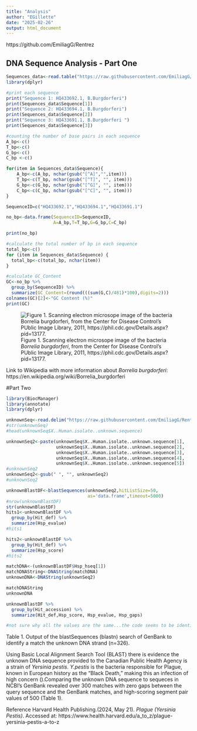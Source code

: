 ```yaml
---
title: "Analysis"
author: "EGillette"
date: "2025-02-26"
output: html_document
---
```

https://github.com/EmiliagG/Rentrez

## DNA Sequence Analysis - Part One

```r
Sequences_data<-read.table("https://raw.githubusercontent.com/EmiliagG/Rentrez/main/Sequences.csv", header=T, sep="," )
library(dplyr)

#print each sequence 
print("Sequence 1: HQ433692.1, B.Burgdorferi")
print(Sequences_data$Sequence[1])
print("Sequence 2: HQ433694.1, B.Burgdorferi")
print(Sequences_data$Sequence[2])
print("Sequence 3: HQ433691.1, B.Burgdorferi ")
print(Sequences_data$Sequence[3])

#counting the number of base pairs in each sequence 
A_bp<-c()
T_bp<-c()
G_bp<-c() 
C_bp <-c()

for(item in Sequences_data$Sequence){
    A_bp<-c(A_bp, nchar(gsub("[^A]","",item)))
    T_bp<-c(T_bp, nchar(gsub("[^T]", "", item)))
    G_bp<-c(G_bp, nchar(gsub("[^G]", "", item)))
    C_bp<-c(C_bp, nchar(gsub("[^C]", "", item)))
}

SequenceID=c("HQ433692.1","HQ433694.1","HQ433691.1")

no_bp<-data.frame(SequenceID=SequenceID,
                  A=A_bp,T=T_bp,G=G_bp,C=C_bp)

print(no_bp)

#calculate the total number of bp in each sequence
total_bp<-c()
for (item in Sequences_data$Sequence) {
  total_bp<-c(total_bp, nchar(item))
}

#calculate GC_Content
GC<-no_bp %>%
  group_by(SequenceID) %>%
  summarize(GC_Content=(round(((sum(G,C)/481)*100),digits=2)))
colnames(GC)[2]<-"GC Content (%)"
print(GC)

```

![Figure 1. Scanning electron microsope image of the bacteria *Borrelia burgdorferi*, from the Center for Disease Control's PUblic Image Library, 2011, https://phil.cdc.gov/Details.aspx?pid=13177. ]("C:/Users/emili/Documents/Queen's/Courses/Fifth Year/BIOL 432/Week Seven/A7_Gillette_20204160/Rentrez/BB.jpg)

Link to Wikipedia with more information about *Borrelia burgdorferi*: https://en.wikipedia.org/wiki/Borrelia_burgdorferi

#Part Two

```r
library(BiocManager)
library(annotate)
library(dplyr)

unknownSeq<-read.delim("https://raw.githubusercontent.com/EmiliagG/Rentrez/main/UknownSeq.fa.txt")
#str(unknownSeq)
#head(unknownSeq$X..Human.isolate..unknown.sequence)

unknownSeq2<-paste(unknownSeq$X..Human.isolate..unknown.sequence[1], 
                   unknownSeq$X..Human.isolate..unknown.sequence[2], 
                   unknownSeq$X..Human.isolate..unknown.sequence[3],
                   unknownSeq$X..Human.isolate..unknown.sequence[4],
                   unknownSeq$X..Human.isolate..unknown.sequence[5])
#unknownSeq2
unknownSeq2<-gsub(" ", "", unknownSeq2)
#unknownSeq2

unknownBlastDF<-blastSequences(unknownSeq2,hitListSize=50,
                               as='data.frame',timeout=5000)
#nrow(unknownBlastDF)
str(unknownBlastDF)
hits1<-unknownBlastDF %>%
  group_by(Hit_def) %>%
  summarize(Hsp_evalue)
#hits1

hits2<-unknownBlastDF %>%
  group_by(Hit_def) %>%
  summarize(Hsp_score)
#hits2

matchDNA<-(unknownBlastDF$Hsp_hseq[1])
matchDNAString<-DNAString(matchDNA)
unknownDNA<-DNAString(unknownSeq2)

matchDNAString
unknownDNA

unknownBlastDF %>%
  group_by(Hit_accession) %>%
  summarize(Hit_def,Hsp_score, Hsp_evalue, Hsp_gaps)

#not sure why all the values are the same...the code seems to be identical for all these IDs in GenBank. 

```
Table 1. Output of the blastSequences (blastn) search of GenBank to identify a match the unknown DNA strand (n=326). 

Using Basic Local Alignment Search Tool (BLAST) there is evidence the unknown DNA sequence provided to the Canadian Public Health Agency is a strain of *Yersinia pestis*. *Y.pestis* is the bacteria responsible for Plague, known in European history as the "Black Death," making this an infection of high concern ().Comparing the unknown DNA sequence to sequeces in NCBI's GenBank revealed over 300 matches with zero gaps between the query sequence and the GenBank matches, and high-scoring segment pair values of 500 (Table 1). 

Reference
Harvard Health Publishing.(2024, May 21). *Plague (Yersinia Pestis)*. Accessed at:  https://www.health.harvard.edu/a_to_z/plague-yersinia-pestis-a-to-z